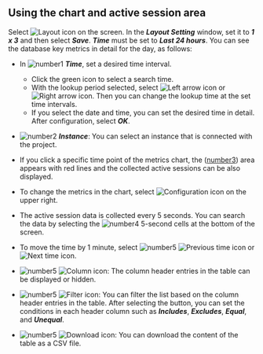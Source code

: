 ## Using the chart and active session area

Select ![Layout icon](/img/ico-layout-set.svg) on the screen. In the **_Layout Setting_** window, set it to **_1 x 3_** and then select **_Save_**. **_Time_** must be set to **_Last 24 hours_**. You can see the database key metrics in detail for the day, as follows:

<ProdImg img='db-count-trend-1x3.png' desc='Counts Trend' />

-   In ![number1](/img/number-01.png) **_Time_**, set a desired time interval.

    -   Click the green icon to select a search time.
    -   With the lookup period selected, select ![Left arrow icon](/img/left-arrow.svg) or ![Right arrow icon](/img/right-arrow.svg). Then you can change the lookup time at the set time intervals.
    -   If you select the date and time, you can set the desired time in detail. After configuration, select **_OK_**.

-   ![number2](/img/number-02.png) **_Instance_**: You can select an instance that is connected with the project.

-   If you click a specific time point of the metrics chart, the ([number3](/img/number-03.png)) area appears with red lines and the collected active sessions can be also displayed. 

-   To change the metrics in the chart, select ![Configuration icon](/img/ico-setting.svg) on the upper right. 

-   The active session data is collected every 5 seconds. You can search the data by selecting the ![number4](/img/number-04.png) 5-second cells at the bottom of the screen.

-   To move the time by 1 minute, select ![number5](/img/number-05.png) ![Previous time icon](/img/ico-left-time.svg) or ![Next time icon](/img/ico-right-time.svg).

-   ![number5](/img/number-05.png) ![Column icon](/img/ico-column.svg): The column header entries in the table can be displayed or hidden.

-   ![number5](/img/number-05.png) ![Filter icon](/img/ico-filter.svg): You can filter the list based on the column header entries in the table. After selecting the button, you can set the conditions in each header column such as **_Includes_**, **_Excludes_**, **_Equal_**, and **_Unequal_**.

-   ![number5](/img/number-05.png) ![Download icon](/img/ico-download.svg): You can download the content of the table as a CSV file.
